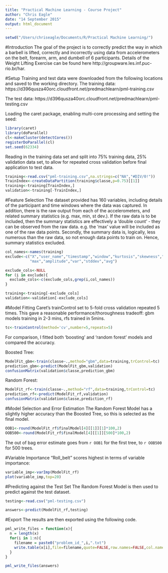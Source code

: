 ```yaml
---
title: "Practical Machine Learning - Course Project"
author: "Chris Eagle"
date: "14 September 2015"
output: html_document
---
```

```r
setwd("/Users/chriseagle/Documents/R/Practical Machine Learning/")
```

#Introduction
The goal of the project is to correctly predict the way in which a barbell is lifted, correctly and incorrectly using data from accelerometers on the belt, forearm, arm, and dumbell of 6 participants. 
Details of the Weight Lifting Exercise can be found here http://groupware.les.inf.puc-rio.br/har.

#Setup
Training and test data were downloaded from the following locations and saved to the working directory.
The training data: 
https://d396qusza40orc.cloudfront.net/predmachlearn/pml-training.csv

The test data: 
https://d396qusza40orc.cloudfront.net/predmachlearn/pml-testing.csv

Loading the caret package, enabling multi-core processing and setting the seed: 
```r
library(caret)
library(doParallel)
cl<-makeCluster(detectCores())
registerDoParallel(cl)
set.seed(62334)
```
Reading in the training data set and split into 75% training data, 25% validation data set, to allow for repeated cross validation before final application to test data.
```r
training<-read.csv("pml-training.csv",na.strings=c("NA","#DIV/0!"))
TrainIndex<-createDataPartition(training$classe,p=0.75)[[1]]
training<-training[TrainIndex,]
validation<-training[-TrainIndex,]
```

#Feature Selection
The dataset provided has 160 variables, including details of the participant and time windows where the data was captured. In addition, there is the raw output from each of the accelerometers, and related summary statistics (e.g. max, min, st dev.).
If the raw data is to be included, then the summary statistics are effectively a 'double count' - they can be observed from the raw data. e.g. the 'max' value will be included as one of the raw data points. Secondly, the summary data is, logically, less numerous than the raw data, so not enough data points to train on. Hence, summary statistics excluded.

```r
col_names<-names(training)
exclude<-c("X","user_name","timestamp","window","kurtosis","skewness","min",
           "max","amplitude","var","stddev","avg")

exclude_cols<-NULL
for (i in exclude){
  exclude_cols<-c(exclude_cols,grep(i,col_names))
}

training<-training[-exclude_cols]
validation<-validation[-exclude_cols]
```

#Model Fitting
Caret's trainControl set to 5-fold cross validation repeated 5 times. This gave a reasonable performance/thoroughness tradeoff: gbm models training in 2-3 mins, rfs trained in 5mins.
```r
tc<-trainControl(method='cv',number=5,repeats=5)
```
For comparison, I fitted both 'boosting' and 'random forest' models and compared the accuracy.

Boosted Tree:
```r
ModelFit_gbm<-train(classe~.,method="gbm",data=training,trControl=tc)
prediction_gbm<-predict(ModelFit_gbm,validation)
confusionMatrix(validation$classe,prediction_gbm)
```

Random Forest:
```r
ModelFit_rf<-train(classe~.,method="rf",data=training,trControl=tc)
prediction_rf<-predict(ModelFit_rf,validation)
confusionMatrix(validation$classe,prediction_rf)
```

#Model Selection and Error Estimation
The Random Forest Model has a slightly higher accuracy than the Boosted Tree, so this is selected as the final model.  
```r
OOB1<-round(ModelFit_rf$finalModel[4][[1]][1]*100,2)
OOB500<-round(ModelFit_rf$finalModel[4][[1]][500]*100,2)
```
The out of bag error estimate goes from `r OOB1` for the first tree, to `r OOB500` for 500 trees.

#Variable Importance
"Roll_belt" scores highest in terms of variable importance:
```r
variable_imp<-varImp(ModelFit_rf)
plot(variable_imp,top=20)
```

#Predicting against the Test Set
The Random Forest Model is then used to predict against the test dataset.
```r
testing<-read.csv("pml-testing.csv")

answers<-predict(ModelFit_rf,testing)
```

#Export
The results are then exported using the following code.
```r
pml_write_files = function(x){
  n = length(x)
  for(i in 1:n){
    filename = paste0("problem_id_",i,".txt")
    write.table(x[i],file=filename,quote=FALSE,row.names=FALSE,col.names=FALSE)
  }
}

pml_write_files(answers)
```

